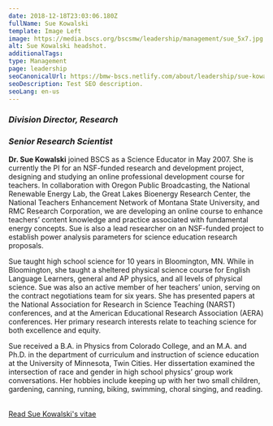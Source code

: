 ```yaml
---
date: 2018-12-18T23:03:06.180Z
fullName: Sue Kowalski
template: Image Left
image: https://media.bscs.org/bscsmw/leadership/management/sue_5x7.jpg
alt: Sue Kowalski headshot.
additionalTags: 
type: Management
page: leadership
seoCanonicalUrl: https://bmw-bscs.netlify.com/about/leadership/sue-kowalski
seoDescription: Test SEO description.
seoLang: en-us
---
```


### *Division Director, Research*
### *Senior Research Scientist*

**Dr. Sue Kowalski** joined BSCS as a Science Educator in May 2007. She is currently the PI for an NSF-funded research and development project, designing and studying an online professional development course for teachers. In collaboration with Oregon Public Broadcasting, the National Renewable Energy Lab, the Great Lakes Bioenergy Research Center, the National Teachers Enhancement Network of Montana State University, and RMC Research Corporation, we are developing an online course to enhance teachers’ content knowledge and practice associated with fundamental energy concepts. Sue is also a lead researcher on an NSF-funded project to establish power analysis parameters for science education research proposals.

Sue taught high school science for 10 years in Bloomington, MN. While in Bloomington, she taught a sheltered physical science course for English Language Learners, general and AP physics, and all levels of physical science. Sue was also an active member of her teachers’ union, serving on the contract negotiations team for six years. She has presented papers at the National Association for Research in Science Teaching (NARST) conferences, and at the American Educational Research Association (AERA) conferences. Her primary research interests relate to teaching science for both excellence and equity.

<p style="margin-bottom: 2rem;">Sue received a B.A. in Physics from Colorado College, and an M.A. and Ph.D. in the department of curriculum and instruction of science education at the University of Minnesota, Twin Cities. Her dissertation examined the intersection of race and gender in high school physics’ group work conversations. Her hobbies include keeping up with her two small children, gardening, canning, running, biking, swimming, choral singing, and reading.</p>

<a class="btn btn-outline-secondary" href="https://media.bscs.org/bscsmw/leadership/management/sue_kowalski_vitae.pdf" target="_blank" rel="noopener noreferrer">Read Sue Kowalski's vitae</a>
